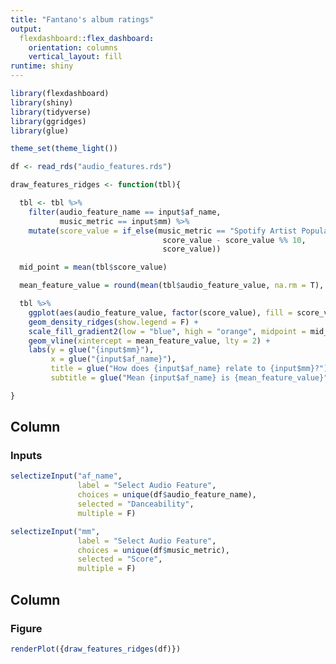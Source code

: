 ```yaml
---
title: "Fantano's album ratings"
output: 
  flexdashboard::flex_dashboard:
    orientation: columns
    vertical_layout: fill
runtime: shiny
---
```


```r
library(flexdashboard)
library(shiny)
library(tidyverse)
library(ggridges)
library(glue)

theme_set(theme_light())

df <- read_rds("audio_features.rds")
```


```r
draw_features_ridges <- function(tbl){

  tbl <- tbl %>%
    filter(audio_feature_name == input$af_name,
           music_metric == input$mm) %>%
    mutate(score_value = if_else(music_metric == "Spotify Artist Popularity",
                                  score_value - score_value %% 10,
                                  score_value))

  mid_point = mean(tbl$score_value)

  mean_feature_value = round(mean(tbl$audio_feature_value, na.rm = T), 2)

  tbl %>%
    ggplot(aes(audio_feature_value, factor(score_value), fill = score_value)) +
    geom_density_ridges(show.legend = F) +
    scale_fill_gradient2(low = "blue", high = "orange", midpoint = mid_point) +
    geom_vline(xintercept = mean_feature_value, lty = 2) +
    labs(y = glue("{input$mm}"),
         x = glue("{input$af_name}"),
         title = glue("How does {input$af_name} relate to {input$mm}?"),
         subtitle = glue("Mean {input$af_name} is {mean_feature_value}"))

}

```

Column {data-width=350}
-----------------------------------------------------------------------

### Inputs

```r

selectizeInput("af_name",
               label = "Select Audio Feature",
               choices = unique(df$audio_feature_name),
               selected = "Danceability",
               multiple = F)

selectizeInput("mm",
               label = "Select Audio Feature",
               choices = unique(df$music_metric),
               selected = "Score",
               multiple = F)

```

Column {data-width=650}
-----------------------------------------------------------------------

### Figure

```r
renderPlot({draw_features_ridges(df)})
```


